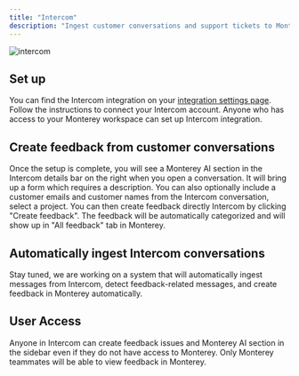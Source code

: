 ```yaml
---
title: "Intercom"
description: "Ingest customer conversations and support tickets to Monterey for consolidation and analysis"
---
```


![intercom](/images/inter.png)

## Set up

You can find the Intercom integration on your [integration settings page](https://app.monterey.ai/w/default/settings/integrations/). Follow the instructions to connect your Intercom account. Anyone who has access to your Monterey workspace can set up Intercom integration.

## Create feedback from customer conversations

Once the setup is complete, you will see a Monterey AI section in the Intercom details bar on the right when you open a conversation. It will bring up a form which requires a description. 
You can also optionally include a customer emails and customer names from the Intercom conversation, select a project. 
You can then create feedback directly Intercom by clicking "Create feedback". The feedback will be automatically categorized and will show up in "All feedback" tab in Monterey.

## Automatically ingest Intercom conversations

Stay tuned, we are working on a system that will automatically ingest messages from Intercom, detect feedback-related messages, and create feedback in Monterey automatically.

## User Access

Anyone in Intercom can create feedback issues and Monterey AI section in the sidebar even if they do not have access to Monterey. Only Monterey teammates will be able to view feedback in Monterey.
